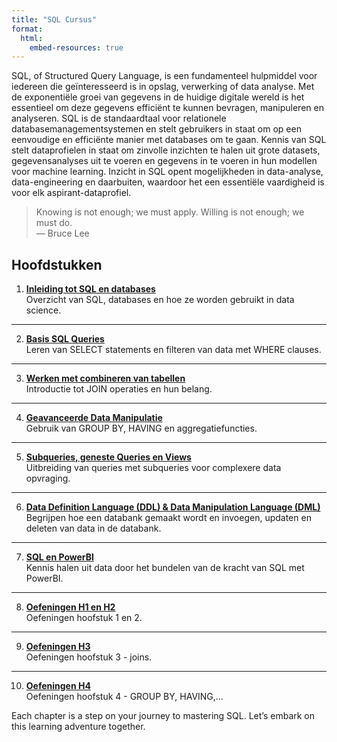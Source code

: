 ```yaml
---
title: "SQL Cursus"
format: 
  html:
    embed-resources: true
---
```


SQL, of Structured Query Language, is een fundamenteel hulpmiddel voor iedereen die geïnteresseerd is in opslag, verwerking of data analyse. Met de exponentiële groei van gegevens in de huidige digitale wereld is het essentieel om deze gegevens efficiënt te kunnen bevragen, manipuleren en analyseren. SQL is de standaardtaal voor relationele databasemanagementsystemen en stelt gebruikers in staat om op een eenvoudige en efficiënte manier met databases om te gaan. Kennis van SQL stelt dataprofielen in staat om zinvolle inzichten te halen uit grote datasets, gegevensanalyses uit te voeren en gegevens in te voeren in hun modellen voor machine learning. Inzicht in SQL opent mogelijkheden in data-analyse, data-engineering en daarbuiten, waardoor het een essentiële vaardigheid is voor elk aspirant-dataprofiel.\

> Knowing is not enough; we must apply. Willing is not enough; we must do.\
— Bruce Lee

## Hoofdstukken

1. [**Inleiding tot SQL en databases**](1_introduction.html){target="_blank"}\
Overzicht van SQL, databases en hoe ze worden gebruikt in data science.

---

2. [**Basis SQL Queries**](2_basics.html){target="_blank"}\
Leren van SELECT statements en filteren van data met WHERE clauses.

---

3. [**Werken met combineren van tabellen**](3_joins.html){target="_blank"} \
Introductie tot JOIN operaties en hun belang.

---

4. [**Geavanceerde Data Manipulatie**](4_advanced.html){target="_blank"}\
Gebruik van GROUP BY, HAVING en aggregatiefuncties.

---

5. [**Subqueries, geneste Queries en Views**](5_subqueries.html){target="_blank"}\
Uitbreiding van queries met subqueries voor complexere data opvraging.

---

6. [**Data Definition Language (DDL) & Data Manipulation Language (DML)**](6_DDL.html){target="_blank"}\
Begrijpen hoe een databank gemaakt wordt en invoegen, updaten en deleten van data in de databank.

---

7. [**SQL en PowerBI**](7_powerbi.html){target="_blank"}\
Kennis halen uit data door het bundelen van de kracht van SQL met PowerBI.

---

8. [**Oefeningen H1 en H2**](8_exercises.html){target="_blank"}\
Oefeningen hoofstuk 1 en 2.

---

9. [**Oefeningen H3**](9_exercises_joins.html){target="_blank"}\
Oefeningen hoofstuk 3 - joins.

---

10. [**Oefeningen H4**](10_exercises_advanced.html){target="_blank"}\
Oefeningen hoofstuk 4 - GROUP BY, HAVING,...


<!-- 8. **Transactions and Data Integrity**  
Managing transactions, understanding ACID properties.

9. **Optimizing SQL Queries**  
   Techniques for improving query performance.

---

10. **Real-World SQL Projects**  
    Applying learned skills to solve real-world data problems. -->

Each chapter is a step on your journey to mastering SQL. Let's embark on this learning adventure together.


